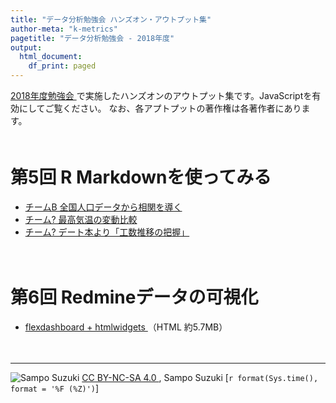 ---
title: "データ分析勉強会 ハンズオン・アウトプット集"
author-meta: "k-metrics"
pagetitle: "データ分析勉強会 - 2018年度"
output:
  html_document:
    df_print: paged
---

[2018年度勉強会  <i class="fa fa-external-link"></i>](https://sites.google.com/site/kantometrics/2018){target="_blank" title="ソフトウェア品質技術者のためのデータ分析勉強会"}で実施したハンズオンのアウトプット集です。JavaScriptを有効にしてご覧ください。 
なお、各アプトプットの著作権は各著作者にあります。  
　  

# 第5回 R Markdownを使ってみる

* [チームB 全国人口データから相関を導く <i class="fa fa-external-link-square"></i>](./20181013_main.html){target="_blank" title=""}
* [チーム? 最高気温の変動比較 <i class="fa fa-external-link-square"></i>](./Rmkdw.2.html){target="_blank" title=""}
* [チーム? デート本より「工数推移の把握」 <i class="fa fa-external-link-square"></i>](./changing_man_hour_chart.html){target="_blank" title=""}

　  

# 第6回 Redmineデータの可視化

* [flexdashboard + htmlwidgets <i class="fa fa-external-link-square"></i>](./redmine_flexdb.html){target="_blank" title="with htmlwidgets"} （HTML 約5.7MB）

　  

---

![Sampo Suzuki][CCI]
[CC BY-NC-SA 4.0 <i class="fa fa-external-link"></i>][CC], Sampo Suzuki [`r format(Sys.time(), format = '%F (%Z)')`]

[CC]: http://creativecommons.org/licenses/by-nc-sa/4.0/deed.ja {target="_blank" title="CC BY-NC-SA 4.0"}
[CCI]: https://i.creativecommons.org/l/by-nc-sa/4.0/88x31.png {target="_blank" title="CC BY-NC-SA 4.0 icon"}

